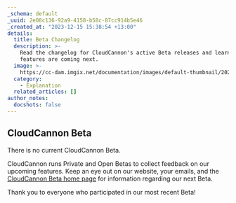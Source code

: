 ```yaml
---
_schema: default
_uuid: 2e08c136-92a9-4158-b58c-87cc914b5e46
_created_at: "2023-12-15 15:38:54 +13:00"
details:
  title: Beta Changelog
  description: >-
    Read the changelog for CloudCannon's active Beta releases and learn about what
    features are coming next.
  image: >-
    https://cc-dam.imgix.net/documentation/images/default-thumbnail/2023-Q4/CloudCannon-Documentation-Thumbnail.png
  category:
    - Explanation
  related_articles: []
author_notes:
  docshots: false
---
```

## CloudCannon Beta

There is no current CloudCannon Beta.

CloudCannon runs Private and Open Betas to collect feedback on our upcoming features. Keep an eye out on our website, your emails, and the [CloudCannon Beta home page](/documentation/articles/beta) for information regarding our next Beta.

Thank you to everyone who participated in our most recent Beta!